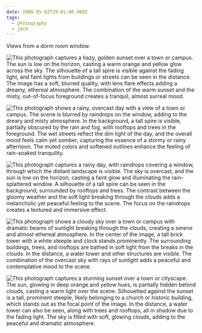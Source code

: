```yaml
---
date: 2008-05-02T19:01:00.000Z
tags:
  - photography
  - jdch
---
```

Views from a dorm room window.

![This photograph captures a hazy, golden sunset over a town or campus. The sun is low on the horizon, casting a warm orange and yellow glow across the sky. The silhouette of a tall spire is visible against the fading light, and faint lights from buildings or streets can be seen in the distance. The image has a soft, blurred quality, with lens flare effects adding a dreamy, ethereal atmosphere. The combination of the warm sunset and the misty, out-of-focus foreground creates a tranquil, almost surreal mood.](/assets/photos/20070902-IMG_2185.jpg)

![This photograph shows a rainy, overcast day with a view of a town or campus. The scene is blurred by raindrops on the window, adding to the dreary and misty atmosphere. In the background, a tall spire is visible, partially obscured by the rain and fog, with rooftops and trees in the foreground. The wet streets reflect the dim light of the day, and the overall mood feels calm yet somber, capturing the essence of a stormy or rainy afternoon. The muted colors and softened outlines enhance the feeling of rain-soaked tranquility.](/assets/photos/20070907-IMG_2208.jpg)

![This photograph captures a rainy day, with raindrops covering a window, through which the distant landscape is visible. The sky is overcast, and the sun is low on the horizon, casting a faint glow and illuminating the rain-splattered window. A silhouette of a tall spire can be seen in the background, surrounded by rooftops and trees. The contrast between the gloomy weather and the soft light breaking through the clouds adds a melancholic yet peaceful feeling to the scene. The focus on the raindrops creates a textured and immersive effect.](/assets/photos/20080502-IMG_2666.jpg)

![This photograph shows a cloudy sky over a town or campus with dramatic beams of sunlight breaking through the clouds, creating a serene and almost ethereal atmosphere. In the center of the image, a tall brick tower with a white steeple and clock stands prominently. The surrounding buildings, trees, and rooftops are bathed in soft light from the breaks in the clouds. In the distance, a water tower and other structures are visible. The combination of the overcast sky with rays of sunlight adds a peaceful and contemplative mood to the scene.](/assets/photos/20071016-IMG_2414.jpg)

![This photograph captures a stunning sunset over a town or cityscape. The sun, glowing in deep orange and yellow hues, is partially hidden behind clouds, casting a warm light over the scene. Silhouetted against the sunset is a tall, prominent steeple, likely belonging to a church or historic building, which stands out as the focal point of the image. In the distance, a water tower can also be seen, along with trees and rooftops, all in shadow due to the fading light. The sky is filled with soft, glowing clouds, adding to the peaceful and dramatic atmosphere.](/assets/photos/20071014-IMG_2412.jpg)
